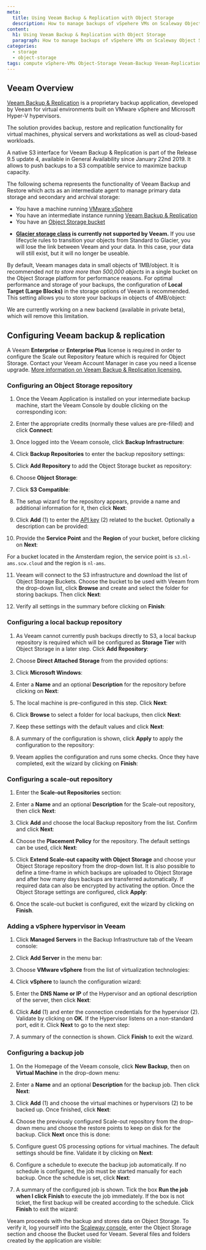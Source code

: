 ```yaml
---
meta:
  title: Using Veeam Backup & Replication with Object Storage
  description: How to manage backups of vSpehere VMs on Scaleway Object Storage with Veeam Backup & Replication
content:
  h1: Using Veeam Backup & Replication with Object Storage
  paragraph: How to manage backups of vSpehere VMs on Scaleway Object Storage with Veeam Backup & Replication
categories: 
  - storage
  - object-storage
tags: compute vSphere-VMs Object-Storage Veeam-Backup Veeam-Replication backups
---
```



## Veeam Overview

[Veeam Backup & Replication](https://www.veeam.com/vm-backup-recovery-replication-software.html) is a proprietary backup application, developed by Veeam for virtual environments built on VMware vSphere and Microsoft Hyper-V hypervisors.

The solution provides backup, restore and replication functionality for virtual machines, physical servers and workstations as well as cloud-based workloads.

A native S3 interface for Veeam Backup & Replication is part of the Release 9.5 update 4, available in General Availability since January 22nd 2019. It allows to push backups to a S3 compatible service to maximize backup capacity.

The following schema represents the functionality of Veeam Backup and Restore which acts as an intermediate agent to manage primary data storage and secondary and archival storage:

<Lightbox src="scaleway_schema_veeam.jpg" alt="" />

<Message type="requirement">

- You have a machine running [VMware vSphere](https://www.vmware.com/products/vsphere.html)
- You have an intermediate instance running [Veeam Backup & Replication](https://www.veeam.com/vm-backup-recovery-replication-software.html)
- You have an [Object Storage bucket](https://www.scaleway.com/en/docs/storage/object/how-to/create-a-bucket/)

</Message>

<Message type="important">

  - **[Glacier storage class](/storage/object/concepts/#storage-class) is currently not supported by Veeam.**
  If you use lifecycle rules to transition your objects from Standard to Glacier, you will lose the link between Veeam and your data. 
  In this case, your data will still exist, but it will no longer be useable. 

</Message>

<Message type="tip">

By default, Veeam manages data in small objects of 1MB/object. It is recommended *not to store more than 500,000 objects* in a single bucket on the Object Storage platform for performance reasons. 
For optimal performance and storage of your backups, the configuration of **Local Target (Large Blocks)** in the storage options of Veeam is recommended. This setting allows you to store your backups in objects of 4MB/object:

<Lightbox src="scaleway-veeam-target.webp" width="120" alt="" />

 We are currently working on a new backend (available in private beta), which will remove this limitation.

</Message>

## Configuring Veeam backup & replication

<Message type="important">

A Veeam **Enterprise** or **Enterprise Plus** license is required in order to configure the Scale out Repository feature which is required for Object Storage. Contact your Veeam Account Manager in case you need a license upgrade. [More information on Veeam Backup & Replication licensing.](https://www.veeam.com/products-edition-comparison.html)

</Message>

### Configuring an Object Storage repository

1. Once the Veeam Application is installed on your intermediate backup machine, start the Veeam Console by double clicking on the corresponding icon:

  <Lightbox src="scaleway-veeam-01.webp" alt="" />

2. Enter the appropriate credits (normally these values are pre-filled) and click **Connect**:

  <Lightbox src="scaleway-veeam-02.webp" alt="" />

3. Once logged into the Veeam console, click **Backup Infrastructure**:

  <Lightbox src="scaleway-veeam-backup-infrastructure.webp" alt="" />

4. Click **Backup Repositories** to enter the backup repository settings:

  <Lightbox src="scaleway-veeam-03.webp" alt="" />

5. Click **Add Repository** to add the Object Storage bucket as repository:

  <Lightbox src="scaleway-veeam-04.webp" alt="" />

6. Choose **Object Storage**:

  <Lightbox src="scaleway-veeam-05.webp" alt="" />

7. Click **S3 Compatible**:

  <Lightbox src="scaleway-veeam-06.webp" alt="" />

8. The setup wizard for the repository appears, provide a name and additional information for it, then click **Next**:

  <Lightbox src="scaleway-veeam-07.webp" alt="" />

9. Click **Add** (1) to enter the [API key](/console/my-project/how-to/generate-api-key/) (2) related to the bucket. Optionally a description can be provided:

  <Lightbox src="scaleway-veeam-08.webp" alt="" />

10. Provide the **Service Point** and the **Region** of your bucket, before clicking on **Next**:

  <Lightbox src="scaleway-veeam-09.webp" alt="" />

  <Message type="note">

  For a bucket located in the Amsterdam region, the service point is `s3.nl-ams.scw.cloud` and the region is `nl-ams`.

  </Message>

11. Veeam will connect to the S3 infrastructure and download the list of Object Storage Buckets. Choose the bucket to be used with Veeam from the drop-down list, click **Browse** and create and select the folder for storing backups. Then click **Next**:

  <Lightbox src="scaleway-veeam-10.webp" alt="" />

  <Lightbox src="scaleway-veeam-11.webp" alt="" />

12. Verify all settings in the summary before clicking on **Finish**:

  <Lightbox src="scaleway-veeam-12.webp" alt="" />

### Configuring a local backup repository

1. As Veeam cannot currently push backups directly to S3, a local backup repository is required which will be configured as **Storage Tier** with Object Storage in a later step. Click **Add Repository**:

  <Lightbox src="scaleway-veeam-04.webp" alt="" />

2. Choose **Direct Attached Storage** from the provided options:

  <Lightbox src="scaleway-veeam-13.webp" alt="" />

3. Click **Microsoft Windows**:

  <Lightbox src="scaleway-veeam-14.webp" alt="" />

4. Enter a **Name** and an optional **Description** for the repository before clicking on **Next**:

  <Lightbox src="scaleway-veeam-15.webp" alt="" />

5. The local machine is pre-configured in this step. Click **Next**:

  <Lightbox src="scaleway-veeam-16.webp" alt="" />

6. Click **Browse** to select a folder for local backups, then click **Next**:

  <Lightbox src="scaleway-veeam-17.webp" alt="" />

7. Keep these settings with the default values and click **Next**:

  <Lightbox src="scaleway-veeam-18.webp" alt="" />

8. A summary of the configuration is shown, click **Apply** to apply the configuration to the repository:

  <Lightbox src="scaleway-veeam-19.webp" alt="" />

9. Veeam applies the configuration and runs some checks. Once they have completed, exit the wizard by clicking on **Finish**:

  <Lightbox src="scaleway-veeam-20.webp" alt="" />

### Configuring a scale-out repository

1. Enter the **Scale-out Repositories** section:

  <Lightbox src="scaleway-veeam-21.webp" alt="" />

2. Enter a **Name** and an optional **Description** for the Scale-out repository, then click **Next**:

  <Lightbox src="scaleway-veeam-22.webp" alt="" />

3. Click **Add** and choose the local Backup repository from the list. Confirm and click **Next**:

  <Lightbox src="scaleway-veeam-23.webp" alt="" />

4. Choose the **Placement Policy** for the repository. The default settings can be used, click **Next**:

  <Lightbox src="scaleway-veeam-24.webp" alt="" />

5. Click **Extend Scale-out capacity with Object Storage** and choose your Object Storage repository from the drop-down list. It is also possible to define a time-frame in which backups are uploaded to Object Storage and after how many days backups are transferred automatically. If required data can also be encrypted by activating the option. Once the Object Storage settings are configured, click **Apply**:

  <Lightbox src="scaleway-veeam-25.webp" alt="" />

6. Once the scale-out bucket is configured, exit the wizard by clicking on **Finish**.

  <Lightbox src="scaleway-veeam-26.webp" alt="" />

### Adding a vSphere hypervisor in Veeam

1. Click **Managed Servers** in the Backup Infrastructure tab of the Veeam console:

  <Lightbox src="scaleway-veeam-27.webp" alt="" />

2. Click **Add Server** in the menu bar:

  <Lightbox src="scaleway-veeam-28.webp" alt="" />

3. Choose **VMware vSphere** from the list of virtualization technologies:

  <Lightbox src="scaleway-veeam-29.webp" alt="" />

4. Click **vSphere** to launch the configuration wizard:

  <Lightbox src="scaleway-veeam-30.webp" alt="" />

5. Enter the **DNS Name or IP** of the Hypervisor and an optional description of the server, then click **Next**:

  <Lightbox src="scaleway-veeam-31.webp" alt="" />

6. Click **Add** (1) and enter the connection credentials for the hypervisor (2). Validate by clicking on **OK**. If the Hypervisor listens on a non-standard port, edit it. Click **Next** to go to the next step:

  <Lightbox src="scaleway-veeam-32.webp" alt="" />

7. A summary of the connection is shown. Click **Finish** to exit the wizard.

### Configuring a backup job

1. On the Homepage of the Veeam console, click **New Backup**, then on **Virtual Machine** in the drop-down menu:

  <Lightbox src="scaleway-veeam-33.webp" alt="" />

  <Lightbox src="scaleway-veeam-34.webp" alt="" />

2. Enter a **Name** and an optional **Description** for the backup job. Then click **Next**:

  <Lightbox src="scaleway-veeam-35.webp" alt="" />

3. Click **Add** (1) and choose the virtual machines or hypervisors (2) to be backed up. Once finished, click **Next**:

  <Lightbox src="scaleway-veeam-36.webp" alt="" />

4. Choose the previously configured Scale-out repository from the drop-down menu and choose the restore points to keep on disk for the backup. Click **Next** once this is done:

  <Lightbox src="scaleway-veeam-37.webp" alt="" />

5. Configure guest OS processing options for virtual machines. The default settings should be fine. Validate it by clicking on **Next**:

  <Lightbox src="scaleway-veeam-38.webp" alt="" />

6. Configure a schedule to execute the backup job automatically. If no schedule is configured, the job must be started manually for each backup. Once the schedule is set, click **Next**:

  <Lightbox src="scaleway-veeam-39.webp" alt="" />

7. A summary of the configured job is shown. Tick the box **Run the job when I click Finish** to execute the job immediately. If the box is not ticket, the first backup will be created according to the schedule. Click **Finish** to exit the wizard:

  <Lightbox src="scaleway-veeam-40.webp" alt="" />

Veeam proceeds with the backup and stores data on Object Storage. To verify it, log yourself into the [Scaleway console](https://console.scaleway.com), enter the Object Storage section and choose the Bucket used for Veeam. Several files and folders created by the application are visible:

<Lightbox src="scaleway-veeam-backup-files.webp" alt="" />
